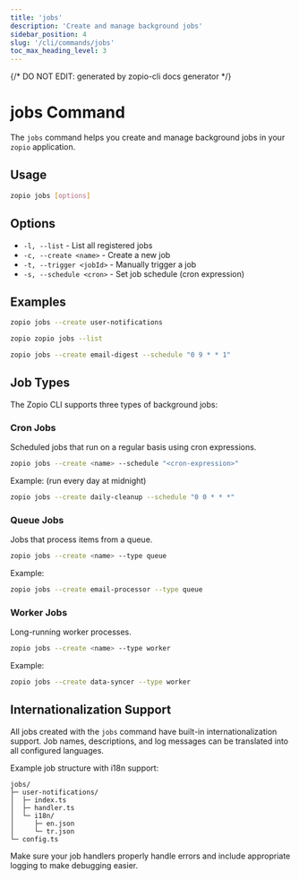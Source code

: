 ```yaml
---
title: 'jobs'
description: 'Create and manage background jobs'
sidebar_position: 4
slug: '/cli/commands/jobs'
toc_max_heading_level: 3
---
```


{/* DO NOT EDIT: generated by zopio-cli docs generator */}

# jobs Command

The `jobs` command helps you create and manage background jobs in your `zopio` application.

## Usage

```bash
zopio jobs [options]
```

## Options

- `-l, --list` - List all registered jobs
- `-c, --create <name>` - Create a new job
- `-t, --trigger <jobId>` - Manually trigger a job
- `-s, --schedule <cron>` - Set job schedule (cron expression)

## Examples

<CodeGroup>

```bash create job
zopio jobs --create user-notifications
```

```bash list jobs
zopio zopio jobs --list
```

```bash schedule job
zopio jobs --create email-digest --schedule "0 9 * * 1"
```

</CodeGroup>



## Job Types

The Zopio CLI supports three types of background jobs:

### Cron Jobs

Scheduled jobs that run on a regular basis using cron expressions.

```bash
zopio jobs --create <name> --schedule "<cron-expression>"
```

Example: (run every day at midnight)
```bash
zopio jobs --create daily-cleanup --schedule "0 0 * * *"
```

### Queue Jobs

Jobs that process items from a queue.

```bash
zopio jobs --create <name> --type queue
```

Example:
```bash
zopio jobs --create email-processor --type queue
```

### Worker Jobs

Long-running worker processes.

```bash
zopio jobs --create <name> --type worker
```

Example:
```bash
zopio jobs --create data-syncer --type worker
```

## Internationalization Support

All jobs created with the `jobs` command have built-in internationalization support. Job names, descriptions, and log messages can be translated into all configured languages.

Example job structure with i18n support:

```
jobs/
├─ user-notifications/
│  ├─ index.ts
│  ├─ handler.ts
│  └─ i18n/
│     ├─ en.json
│     └─ tr.json
└─ config.ts
```

<Alert type="warning">
  Make sure your job handlers properly handle errors and include appropriate logging to make debugging easier.
</Alert>
